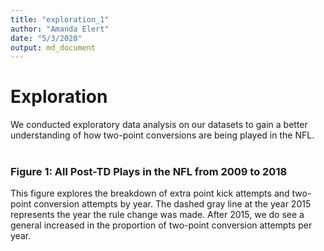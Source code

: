 ```yaml
---
title: "exploration_1"
author: "Amanda Elert"
date: "5/3/2020"
output: md_document
---
```

# Exploration
We conducted exploratory data analysis on our datasets to gain a better understanding of how two-point conversions are being played in the NFL.
<br>
<br>

### Figure 1: All Post-TD Plays in the NFL from 2009 to 2018
This figure explores the breakdown of extra point kick attempts and two-point conversion attempts by year. The dashed gray line at the year 2015 represents the year the rule change was made. After 2015, we do see a general increased in the proportion of two-point conversion attempts per year. 